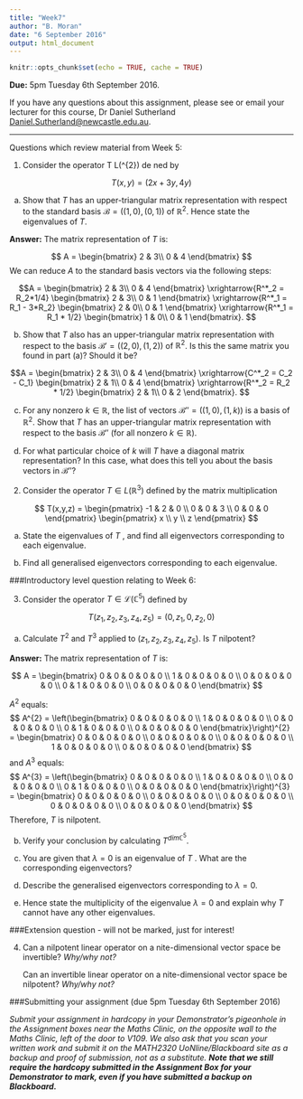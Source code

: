 ```yaml
---
title: "Week7"
author: "B. Moran"
date: "6 September 2016"
output: html_document
---
```


```r
knitr::opts_chunk$set(echo = TRUE, cache = TRUE)
```
**Due:** 5pm Tuesday 6th September 2016.

If you have any questions about this assignment, please see or email your lecturer for this course, Dr Daniel Sutherland <Daniel.Sutherland@newcastle.edu.au>.

***

Questions which review material from Week 5:

1. Consider the operator T \in L(\mathbb{\mathbb{R}}^{2}) de ned by

$$T (x,y) = (2x + 3y, 4y)$$

(a)	Show that $T$ has an upper-triangular matrix representation with respect to the standard basis $\mathcal{B} = ((1, 0), (0, 1))$ of $\mathbb{\mathbb{R}}^{2}$. Hence state the eigenvalues of $T$.

**Answer:** The matrix representation of $T$ is:

  $$
    A = 
      \begin{bmatrix}
      2 & 3\\ 0 & 4
      \end{bmatrix}
  $$
  We can reduce $A$ to the standard basis vectors via the following steps:

  $$A =
    \begin{bmatrix} 
    2 & 3\\ 0 & 4 
    \end{bmatrix} 
    \xrightarrow{R^*_2 = R_2*1/4} 
    \begin{bmatrix} 
    2 & 3\\ 0 & 1
    \end{bmatrix} 
    \xrightarrow{R^*_1 = R_1 - 3*R_2} 
    \begin{bmatrix} 
    2 & 0\\ 0 & 1
    \end{bmatrix} 
    \xrightarrow{R^*_1 = R_1 * 1/2} 
    \begin{bmatrix} 
    1 & 0\\ 0 & 1
    \end{bmatrix}.
  $$

(b)	Show that $T$ also has an upper-triangular matrix representation with respect to the basis $\mathcal{B}' = ((2, 0), (1, 2))$ of $\mathbb{\mathbb{R}}^{2}$. Is this the same matrix you found in part (a)? Should it be?

  $$A =
    \begin{bmatrix} 
    2 & 3\\ 0 & 4 
    \end{bmatrix} 
    \xrightarrow{C^*_2 = C_2 - C_1} 
    \begin{bmatrix} 
    2 & 1\\ 0 & 4
    \end{bmatrix} 
    \xrightarrow{R^*_2 = R_2 * 1/2} 
    \begin{bmatrix} 
    2 & 1\\ 0 & 2
    \end{bmatrix}.
  $$

  (c)	For any nonzero $k \in \mathbb{R}$, the list of vectors $\mathcal{B}'' = ((1, 0), (1, k))$ is a basis of $\mathbb{\mathbb{R}}^{2}$. Show that $T$ has an upper-triangular matrix representation with respect to the basis $\mathcal{B}''$ (for all nonzero $k \in \mathbb{R})$.

  (d)	For what particular choice of $k$ will $T$ have a diagonal matrix representation? In this case, what does this tell you about the basis vectors in $\mathcal{B}''$?

2. Consider the operator $T \in L(\mathbb{\mathbb{R}}^{3})$ defined by the matrix multiplication

  $$
    T(x,y,z) = 
      \begin{pmatrix} 
      -1 & 2 & 0 \\ 0 & 0 & 3 \\ 0 & 0 & 0 
      \end{pmatrix}
      \begin{pmatrix}
      x \\ y \\ z 
      \end{pmatrix}
  $$
  


(a)	State the eigenvalues of $T$ , and  find all eigenvectors corresponding to each eigenvalue.



(b)	Find all generalised eigenvectors corresponding to each eigenvalue.
 

###Introductory level question relating to Week 6:

3. Consider the operator $T \in \mathcal{L}(\mathbb{C}^{5})$ defined by

$$T(z_{1}, z_{2}, z_{3}, z_{4}, z_{5}) = (0, z_{1}, 0, z_{2}, 0)$$

(a)	Calculate $T^{2}$ and $T^{3}$ applied to $(z_{1}, z_{2}, z_{3}, z_{4}, z_{5})$. Is $T$ nilpotent?

**Answer:** The matrix representation of $T$ is:

  $$
    A = 
      \begin{bmatrix}
      0 & 0 & 0 & 0 & 0 \\ 
      1 & 0 & 0 & 0 & 0 \\ 
      0 & 0 & 0 & 0 & 0 \\ 
      0 & 1 & 0 & 0 & 0 \\
      0 & 0 & 0 & 0 & 0
      \end{bmatrix}
  $$

$A^{2}$ equals:
  $$
    A^{2} = 
      \left(\begin{bmatrix}
      0 & 0 & 0 & 0 & 0 \\ 
      1 & 0 & 0 & 0 & 0 \\ 
      0 & 0 & 0 & 0 & 0 \\ 
      0 & 1 & 0 & 0 & 0 \\
      0 & 0 & 0 & 0 & 0
      \end{bmatrix}\right)^{2}
      =
      \begin{bmatrix}
      0 & 0 & 0 & 0 & 0 \\ 
      0 & 0 & 0 & 0 & 0 \\ 
      0 & 0 & 0 & 0 & 0 \\ 
      1 & 0 & 0 & 0 & 0 \\
      0 & 0 & 0 & 0 & 0
      \end{bmatrix}
  $$
and $A^{3}$ equals:
  $$
    A^{3} = 
      \left(\begin{bmatrix}
      0 & 0 & 0 & 0 & 0 \\ 
      1 & 0 & 0 & 0 & 0 \\ 
      0 & 0 & 0 & 0 & 0 \\ 
      0 & 1 & 0 & 0 & 0 \\
      0 & 0 & 0 & 0 & 0
      \end{bmatrix}\right)^{3}
      =
      \begin{bmatrix}
      0 & 0 & 0 & 0 & 0 \\ 
      0 & 0 & 0 & 0 & 0 \\ 
      0 & 0 & 0 & 0 & 0 \\ 
      0 & 0 & 0 & 0 & 0 \\
      0 & 0 & 0 & 0 & 0
      \end{bmatrix}
  $$
Therefore, $T$ is nilpotent.

  (b)	Verify your conclusion by calculating $T^{dim \mathbb{C}^{5}}$.
  
  
  (c)	You are given that  $\lambda = 0$ is an eigenvalue of $T$ . What are the corresponding eigenvectors?

(d)	Describe the generalised eigenvectors corresponding to $\lambda = 0$.

(e)	Hence state the multiplicity of the eigenvalue $\lambda = 0$ and explain why $T$ cannot have any other eigenvalues.

###Extension question - will not be marked, just for interest!

4.	Can a nilpotent linear operator on a  nite-dimensional vector space be invertible? *Why/why not?*
  
    Can an invertible linear operator on a  nite-dimensional vector space be nilpotent? *Why/why not?*


###Submitting your assignment (due 5pm Tuesday 6th September 2016)

*Submit your assignment in hardcopy in your Demonstrator's pigeonhole in the Assignment boxes near the Maths Clinic, on the opposite wall to the Maths Clinic, left of the door to V109. We also ask that you scan your written work and submit it on the MATH2320 UoNline/Blackboard site as a backup and proof of submission, not as a substitute. __Note that we still require the hardcopy submitted in the Assignment Box for your Demonstrator to mark, even if you have submitted a backup on Blackboard.__*

    
